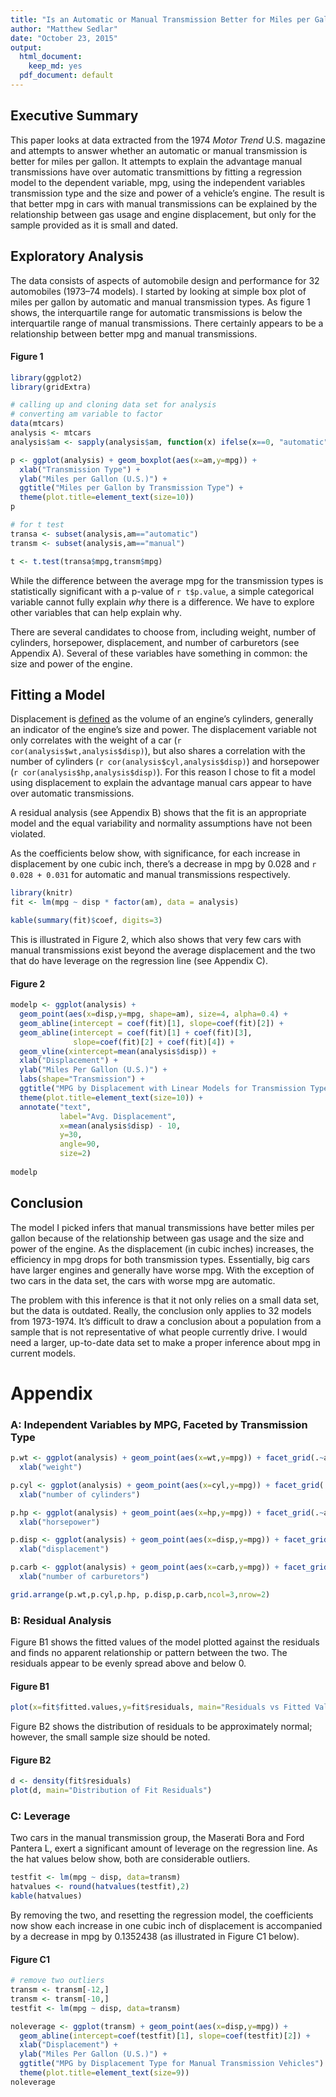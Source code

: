 ```yaml
---
title: "Is an Automatic or Manual Transmission Better for Miles per Gallon?"
author: "Matthew Sedlar"
date: "October 23, 2015"
output:
  html_document:
    keep_md: yes
  pdf_document: default
---
```


## Executive Summary

This paper looks at data extracted from the 1974 *Motor Trend* U.S. magazine and attempts to answer whether an automatic or manual transmission is better for miles per gallon. It attempts to explain the advantage manual transmissions have over automatic transmittions by fitting a regression model to the dependent variable, mpg, using the independent variables transmission type and the size and power of a vehicle's engine. The result is that better mpg in cars with manual transmissions can be explained by the relationship between gas usage and engine displacement, but only for the sample provided as it is small and dated.

## Exploratory Analysis

The data consists of aspects of automobile design and performance for 32 automobiles (1973–74 models). I started by looking at simple box plot of miles per gallon by automatic and manual transmission types. As figure 1 shows, the interquartile range for automatic transmissions is below the interquartile range of manual transmissions. There certainly appears to be a relationship between better mpg and manual transmissions.

#### Figure 1

```r

library(ggplot2)
library(gridExtra)

# calling up and cloning data set for analysis
# converting am variable to factor
data(mtcars)
analysis <- mtcars
analysis$am <- sapply(analysis$am, function(x) ifelse(x==0, "automatic","manual"))

p <- ggplot(analysis) + geom_boxplot(aes(x=am,y=mpg)) +
  xlab("Transmission Type") +
  ylab("Miles per Gallon (U.S.)") +
  ggtitle("Miles per Gallon by Transmission Type") +
  theme(plot.title=element_text(size=10))
p

# for t test
transa <- subset(analysis,am=="automatic") 
transm <- subset(analysis,am=="manual")

t <- t.test(transa$mpg,transm$mpg)

```

While the difference between the average mpg for the transmission types is statistically significant with a p-value of `r t$p.value`, a simple categorical variable cannot fully explain _why_ there is a difference. We have to explore other variables that can help explain why.

There are several candidates to choose from, including weight, number of cylinders, horsepower, displacement, and number of carburetors (see Appendix A). Several of these variables have something in common: the size and power of the engine. 

## Fitting a Model

Displacement is [defined](http://askcars.com/2008/07/what-does-engin.html) as the volume of an engine's cylinders, generally an indicator of the engine's size and power. The displacement variable not only correlates with the weight of a car (`r cor(analysis$wt,analysis$disp)`), but also shares a correlation with the number of cylinders (`r cor(analysis$cyl,analysis$disp)`) and horsepower (`r cor(analysis$hp,analysis$disp)`). For this reason I chose to fit a model using displacement to explain the advantage manual cars appear to have over automatic transmissions.

A residual analysis (see Appendix B) shows that the fit is an appropriate model and the equal variability and normality assumptions have not been violated. 

As the coefficients below show, with significance, for each increase in displacement by one cubic inch, there's a decrease in mpg by 0.028 and `r 0.028 + 0.031` for automatic and manual transmissions respectively.

```r
library(knitr)
fit <- lm(mpg ~ disp * factor(am), data = analysis)

kable(summary(fit)$coef, digits=3)

```

This is illustrated in Figure 2, which also shows that very few cars with manual transmissions exist beyond the average displacement and the two that do have leverage on the regression line (see Appendix C).

#### Figure 2

```r
modelp <- ggplot(analysis) +
  geom_point(aes(x=disp,y=mpg, shape=am), size=4, alpha=0.4) +
  geom_abline(intercept = coef(fit)[1], slope=coef(fit)[2]) +
  geom_abline(intercept = coef(fit)[1] + coef(fit)[3],
              slope=coef(fit)[2] + coef(fit)[4]) +
  geom_vline(xintercept=mean(analysis$disp)) +
  xlab("Displacement") +
  ylab("Miles Per Gallon (U.S.)") +
  labs(shape="Transmission") +
  ggtitle("MPG by Displacement with Linear Models for Transmission Type") +
  theme(plot.title=element_text(size=10)) +
  annotate("text",
           label="Avg. Displacement",
           x=mean(analysis$disp) - 10,
           y=30,
           angle=90,
           size=2)
  
modelp
```

## Conclusion

The model I picked infers that manual transmissions have better miles per gallon because of the relationship between gas usage and the size and power of the engine. As the displacement (in cubic inches) increases, the efficiency in mpg drops for both transmission types. Essentially, big cars have larger engines and generally have worse mpg. With the exception of two cars in the data set, the cars with worse mpg are automatic. 

The problem with this inference is that it not only relies on a small data set, but the data is outdated. Really, the conclusion only applies to 32 models from 1973-1974. It's difficult to draw a conclusion about a population from a sample that is not representative of what people currently drive. I would need a larger, up-to-date data set to make a proper inference about mpg in current models.

\pagebreak

# Appendix

### A: Independent Variables by MPG, Faceted by Transmission Type

```r
p.wt <- ggplot(analysis) + geom_point(aes(x=wt,y=mpg)) + facet_grid(.~am) +
  xlab("weight")

p.cyl <- ggplot(analysis) + geom_point(aes(x=cyl,y=mpg)) + facet_grid(.~am) +
  xlab("number of cylinders")

p.hp <- ggplot(analysis) + geom_point(aes(x=hp,y=mpg)) + facet_grid(.~am) +
  xlab("horsepower")

p.disp <- ggplot(analysis) + geom_point(aes(x=disp,y=mpg)) + facet_grid(.~am) +
  xlab("displacement")

p.carb <- ggplot(analysis) + geom_point(aes(x=carb,y=mpg)) + facet_grid(.~am) +
  xlab("number of carburetors")

grid.arrange(p.wt,p.cyl,p.hp, p.disp,p.carb,ncol=3,nrow=2)
```

### B: Residual Analysis

Figure B1 shows the fitted values of the model plotted against the residuals and finds no apparent relationship or pattern between the two. The residuals appear to be evenly spread above and below 0.  

#### Figure B1
```r
plot(x=fit$fitted.values,y=fit$residuals, main="Residuals vs Fitted Values")
```

Figure B2 shows the distribution of residuals to be approximately normal; however, the small sample size should be noted. 

#### Figure B2
```r
d <- density(fit$residuals)
plot(d, main="Distribution of Fit Residuals")
```

### C: Leverage

Two cars in the manual transmission group, the Maserati Bora and Ford Pantera L, exert a significant amount of leverage on the regression line. As the hat values below show, both are considerable outliers.

```r
testfit <- lm(mpg ~ disp, data=transm) 
hatvalues <- round(hatvalues(testfit),2)
kable(hatvalues)
```

By removing the two, and resetting the regression model, the coefficients now show each increase in one cubic inch of displacement is accompanied by a decrease in mpg by 0.1352438 (as illustrated in Figure C1 below).

\pagebreak

#### Figure C1

```r
# remove two outliers
transm <- transm[-12,]
transm <- transm[-10,]
testfit <- lm(mpg ~ disp, data=transm) 

noleverage <- ggplot(transm) + geom_point(aes(x=disp,y=mpg)) +
  geom_abline(intercept=coef(testfit)[1], slope=coef(testfit)[2]) +
  xlab("Displacement") +
  ylab("Miles Per Gallon (U.S.)") +
  ggtitle("MPG by Displacement Type for Manual Transmission Vehicles")  +
  theme(plot.title=element_text(size=9))
noleverage
```